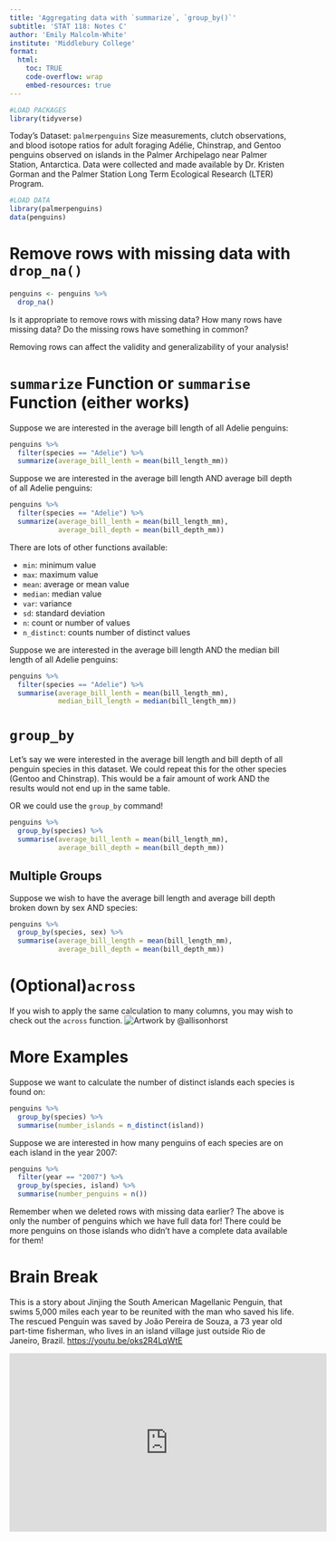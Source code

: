 ```yaml
---
title: 'Aggregating data with `summarize`, `group_by()`'
subtitle: 'STAT 118: Notes C'
author: 'Emily Malcolm-White'
institute: 'Middlebury College'
format:
  html: 
    toc: TRUE
    code-overflow: wrap
    embed-resources: true
---
```


```r
#LOAD PACKAGES 
library(tidyverse)
```

Today's Dataset: `palmerpenguins` Size measurements, clutch observations, and blood isotope ratios for adult foraging Adélie, Chinstrap, and Gentoo penguins observed on islands in the Palmer Archipelago near Palmer Station, Antarctica. Data were collected and made available by Dr. Kristen Gorman and the Palmer Station Long Term Ecological Research (LTER) Program.

```r
#LOAD DATA 
library(palmerpenguins)
data(penguins)
```

# Remove rows with missing data with `drop_na()`

```r
penguins <- penguins %>%
  drop_na()
```

::: callout-warning
Is it appropriate to remove rows with missing data? How many rows have missing data? Do the missing rows have something in common?

Removing rows can affect the validity and generalizability of your analysis!
:::

# `summarize` Function or `summarise` Function (either works)

Suppose we are interested in the average bill length of all Adelie penguins:

```r
penguins %>%
  filter(species == "Adelie") %>%
  summarize(average_bill_lenth = mean(bill_length_mm))
```

Suppose we are interested in the average bill length AND average bill depth of all Adelie penguins:

```r
penguins %>%
  filter(species == "Adelie") %>%
  summarize(average_bill_lenth = mean(bill_length_mm), 
            average_bill_depth = mean(bill_depth_mm))
```

There are lots of other functions available:

-   `min`: minimum value
-   `max`: maximum value
-   `mean`: average or mean value
-   `median`: median value
-   `var`: variance
-   `sd`: standard deviation
-   `n`: count or number of values
-   `n_distinct`: counts number of distinct values

Suppose we are interested in the average bill length AND the median bill length of all Adelie penguins:

```r
penguins %>%
  filter(species == "Adelie") %>%
  summarise(average_bill_lenth = mean(bill_length_mm), 
            median_bill_length = median(bill_length_mm))
```

# `group_by`

Let's say we were interested in the average bill length and bill depth of all penguin species in this dataset. We could repeat this for the other species (Gentoo and Chinstrap). This would be a fair amount of work AND the results would not end up in the same table.

OR we could use the `group_by` command!

```r
penguins %>%
  group_by(species) %>%
  summarise(average_bill_lenth = mean(bill_length_mm), 
            average_bill_depth = mean(bill_depth_mm))
```

## Multiple Groups

Suppose we wish to have the average bill length and average bill depth broken down by sex AND species:

```r
penguins %>%
  group_by(species, sex) %>%
  summarise(average_bill_length = mean(bill_length_mm), 
            average_bill_depth = mean(bill_depth_mm))
```

# (Optional)`across`

If you wish to apply the same calculation to many columns, you may wish to check out the `across` function.
![Artwork by @allisonhorst](https://cdn.myportfolio.com/45214904-6a61-4e23-98d6-b140f8654a40/2471e3f8-348e-470c-a162-3eea0606ff96_rw_1920.png?h=1caf8d5f3d25792fbaf296a1e62b670a)

# More Examples

Suppose we want to calculate the number of distinct islands each species is found on:

```r
penguins %>%
  group_by(species) %>%
  summarise(number_islands = n_distinct(island))
```

Suppose we are interested in how many penguins of each species are on each island in the year 2007:

```r
penguins %>% 
  filter(year == "2007") %>%
  group_by(species, island) %>%
  summarise(number_penguins = n())
```

::: callout-warning
Remember when we deleted rows with missing data earlier? The above is only the number of penguins which we have full data for! There could be more penguins on those islands who didn't have a complete data available for them!
:::


# Brain Break

This is a story about Jinjing the South American Magellanic Penguin, that swims 5,000 miles each year to be reunited with the man who saved his life. The rescued Penguin was saved by João Pereira de Souza, a 73 year old part-time fisherman, who lives in an island village just outside Rio de Janeiro, Brazil. <https://youtu.be/oks2R4LqWtE>

<iframe width="560" height="315" src="https://www.youtube.com/embed/oks2R4LqWtE" title="YouTube video player" frameborder="0" allow="accelerometer; autoplay; clipboard-write; encrypted-media; gyroscope; picture-in-picture; web-share" allowfullscreen>

</iframe>
